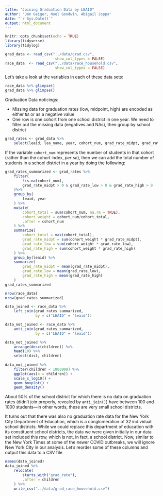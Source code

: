 ```yaml
---
title: "Joining Graduation Data by LEAID"
author: "Jon Geiger, Noel Goodwin, Abigail Joppa"
date: "`r Sys.Date()`"
output: html_document
---
```


```r
knitr::opts_chunk$set(echo = TRUE)
library(tidyverse)
library(tidylog)
```

```r
grad_data <- read_csv("../data/grad.csv", 
                       show_col_types = FALSE)
race_data  <- read_csv("../data/race_household.csv", 
                       show_col_types = FALSE)
```

Let's take a look at the variables in each of these data sets: 
```r
race_data %>% glimpse()
grad_data %>% glimpse()
```

Graduation Data noticings: 

- Missing data for graduation rates (low, midpoint, high) are encoded as either `NA` or as a negative value
- One row is one cohort from one school district in one year. We need to filter out the missing data (negatives and NAs), then group by school district

```r
grad_rates <- grad_data %>% 
    select(leaid, lea_name, year, cohort_num, grad_rate_midpt, grad_rate_low, grad_rate_high) 
```

If the variable `cohort_num` represents the number of students in that cohort (rather than the cohort index, *per se*), then we can add the total number of students in a school district in a year by doing the following: 

```r
grad_rates_summarized <- grad_rates %>% 
    filter(
        !is.na(cohort_num),
        grad_rate_midpt > 0 & grad_rate_low > 0 & grad_rate_high > 0
    )%>%
    group_by(
        leaid, year
    ) %>% 
    mutate(
        cohort_total = sum(cohort_num, na.rm = TRUE),
        cohort_weight = cohort_num/cohort_total,
        .after = cohort_num
    ) %>% 
    summarize(
        cohort_total = max(cohort_total), 
        grad_rate_midpt = sum(cohort_weight * grad_rate_midpt), 
        grad_rate_low = sum(cohort_weight * grad_rate_low), 
        grad_rate_high = sum(cohort_weight * grad_rate_high)
    ) %>% 
    group_by(leaid) %>%
    summarize(
        grad_rate_midpt = mean(grad_rate_midpt), 
        grad_rate_low = mean(grad_rate_low), 
        grad_rate_high = mean(grad_rate_high)
    )
grad_rates_summarized
```

```r
nrow(race_data)
nrow(grad_rates_summarized)

data_joined <- race_data %>% 
    left_join(grad_rates_summarized, 
              by = c("LEAID" = "leaid"))

data_not_joined <- race_data %>% 
    anti_join(grad_rates_summarized, 
              by = c("LEAID" = "leaid"))

data_not_joined %>% 
    arrange(desc(children)) %>% 
    head(10) %>% 
    select(dist, children)
    
data_not_joined %>% 
    filter(children < 1000000) %>%
    ggplot(aes(x = children)) + 
    scale_x_log10() + 
    geom_boxplot() + 
    geom_density()

```

About 50% of the school district for which there is no data on graduation rates (didn't join properly, revealed by `anti_join()`) have between 100 and 1000 students---in other words, these are very small school districts. 

It turns out that there was also no graduation rate data for the New York City Department of Education, which is a conglomeration of 32 individual school districts. While we could replace this department of education with its constituent school districts, the data we were given initially in our data set included this row, which is not, in fact, a school district. Now, similar to the New York Times at some of the newer COVID outbreaks, we will ignore New York City in our analysis. Let's reorder some of these columns and output this data to a CSV file. 

```r
names(data_joined)
data_joined %>%
    relocate(
        starts_with("grad_rate"), 
        .after = children
    ) %>% 
    write_csv("../data/grad_race_household.csv")
```
